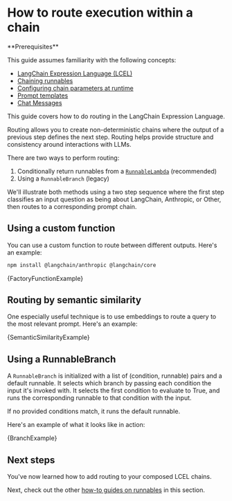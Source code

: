 # How to route execution within a chain

<Info>
**Prerequisites**


This guide assumes familiarity with the following concepts:

- [LangChain Expression Language (LCEL)](/oss/python/concepts/lcel)
- [Chaining runnables](/oss/python/how-to/sequence/)
- [Configuring chain parameters at runtime](/oss/python/how-to/binding)
- [Prompt templates](/oss/python/concepts/prompt_templates)
- [Chat Messages](/oss/python/concepts/messages)

</Info>

This guide covers how to do routing in the LangChain Expression Language.

Routing allows you to create non-deterministic chains where the output of a previous step defines the next step. Routing helps provide structure and consistency around interactions with LLMs.

There are two ways to perform routing:

1. Conditionally return runnables from a [`RunnableLambda`](/oss/python/how-to/functions) (recommended)
2. Using a `RunnableBranch` (legacy)

We'll illustrate both methods using a two step sequence where the first step classifies an input question as being about LangChain, Anthropic, or Other, then routes to a corresponding prompt chain.

## Using a custom function

You can use a custom function to route between different outputs. Here's an example:


<IntegrationInstallTooltip></IntegrationInstallTooltip>

```bash npm2yarn
npm install @langchain/anthropic @langchain/core
```


<CodeBlock language="typescript">{FactoryFunctionExample}</CodeBlock>

## Routing by semantic similarity

One especially useful technique is to use embeddings to route a query to the most relevant prompt. Here's an example:


<CodeBlock language="typescript">{SemanticSimilarityExample}</CodeBlock>

## Using a RunnableBranch

A `RunnableBranch` is initialized with a list of (condition, runnable) pairs and a default runnable. It selects which branch by passing each condition the input it's invoked with. It selects the first condition to evaluate to True, and runs the corresponding runnable to that condition with the input.

If no provided conditions match, it runs the default runnable.

Here's an example of what it looks like in action:


<CodeBlock language="typescript">{BranchExample}</CodeBlock>

## Next steps

You've now learned how to add routing to your composed LCEL chains.

Next, check out the other [how-to guides on runnables](/oss/python/how-to/#langchain-expression-language) in this section.
